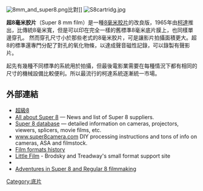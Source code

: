 {{noteTA
|G1=長度單位
}}
{{NoteTA
| T=zh-hans:超8毫米胶片;zh-hant:超8毫米底片;zh-cn:超8毫米胶片;zh-tw:超8毫米底片;zh-hk:超8米厘菲林;zh-mo:超8米厘菲林;
| 1=zh-hans:超8毫米胶片;zh-hant:超8毫米底片;zh-cn:超8毫米胶片;zh-tw:超8毫米底片;zh-hk:超8米厘菲林;zh-mo:超8米厘菲林;
| 2=zh-hans:胶片;zh-hant:底片;zh-cn:胶片;zh-tw:底片;zh-hk:菲林;zh-mo:菲林;
| 3=zh-hans:8毫米胶片;zh-hant:8毫米底片;zh-cn:8毫米胶片;zh-tw:8毫米底片;zh-hk:8米厘菲林;zh-mo:8米厘菲林;
}}
[[File:8mm_and_super8.png|thumb]]比對]]
[[Image:S8cartridg.jpg|thumb]]

'''超8毫米胶片'''（Super 8 mm film）是一種[[8毫米胶片|8毫米胶片]]的改良版，1965年由[[柯達|柯達]]推出，比傳統8毫米寬，但是可以印在完全一樣的舊標準8毫米底片膜上，也同樣單邊穿孔。 然而穿孔尺寸小於那些老式的8毫米胶片，可是讓影片拍攝面積更大。超8的標準還專門分配了對孔的氧化物條，以達成聲音磁性記錄，可以錄製有聲影片。

起先有幾種不同標準的系統用於拍攝，但最後電影業需要在每種情況下都有相同的尺寸的機械設備比較便利。所以最流行的柯達系統逐漸統一市場。



== 外部連結 ==
*[[超級8|超級8]]
* [https://web.archive.org/web/20171214200929/http://onsuper8.org/ All about Super 8] — News and list of Super 8 suppliers.
* [http://super8data.com Super 8 database] — detailed information on cameras, projectors, viewers, splicers, movie films, etc.
* [http://www.super8camera.com www.super8camera.com] DIY processing instructions and tons of info on cameras, ASA and filmstock.
* [https://web.archive.org/web/20110606084419/http://www.saunalahti.fi/animato/filmhist/filmhist.html Film formats history]
* [http://www.littlefilm.org/ Little Film] - Brodsky and Treadway's small format support site
* {{dmoz|Arts/Movies/Filmmaking/Film_Formats/Super_8|Super 8}}
* [http://home.pacbell.net/mnyberg/super8mm/ Adventures in Super 8 and Regular 8 filmmaking]{{dead link|date=2018年4月 |bot=InternetArchiveBot |fix-attempted=yes }}


[[Category:底片|Category:底片]]